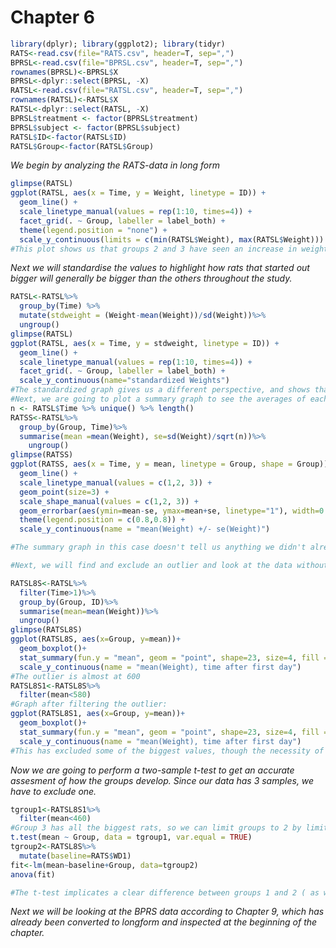# Chapter 6
```r
library(dplyr); library(ggplot2); library(tidyr)
RATS<-read.csv(file="RATS.csv", header=T, sep=",")
BPRSL<-read.csv(file="BPRSL.csv", header=T, sep=",")
rownames(BPRSL)<-BPRSL$X
BPRSL<-dplyr::select(BPRSL, -X)
RATSL<-read.csv(file="RATSL.csv", header=T, sep=",")
rownames(RATSL)<-RATSL$X
RATSL<-dplyr::select(RATSL, -X)
BPRSL$treatment <- factor(BPRSL$treatment)
BPRSL$subject <- factor(BPRSL$subject)
RATSL$ID<-factor(RATSL$ID)
RATSL$Group<-factor(RATSL$Group)
```
<i> We begin by analyzing the RATS-data in long form </i>
```r

glimpse(RATSL)
ggplot(RATSL, aes(x = Time, y = Weight, linetype = ID)) +
  geom_line() +
  scale_linetype_manual(values = rep(1:10, times=4)) +
  facet_grid(. ~ Group, labeller = label_both) +
  theme(legend.position = "none") + 
  scale_y_continuous(limits = c(min(RATSL$Weight), max(RATSL$Weight)))
#This plot shows us that groups 2 and 3 have seen an increase in weight on average, while the rats in group 1 grew noticeably less. All the rats in these two groups started growing significantly faster around day 43-44, and their growth had either stagnated or started regressing before then.
```
<i>Next we will standardise the values to highlight how rats that started out bigger will generally be bigger than the others throughout the study.</i>
``` r

RATSL<-RATSL%>%
  group_by(Time) %>%
  mutate(stdweight = (Weight-mean(Weight))/sd(Weight))%>%
  ungroup()
glimpse(RATSL)
ggplot(RATSL, aes(x = Time, y = stdweight, linetype = ID)) +
  geom_line() +
  scale_linetype_manual(values = rep(1:10, times=4)) +
  facet_grid(. ~ Group, labeller = label_both) +
  scale_y_continuous(name="standardized Weights")
#The standardized graph gives us a different perspective, and shows that the 3 groups are very similar after standardization, implying that the treatments administered would all have similar effects. 
#Next, we are going to plot a summary graph to see the averages of each group of rats.
n <- RATSL$Time %>% unique() %>% length()
RATSS<-RATSL%>%
  group_by(Group, Time)%>%
  summarise(mean =mean(Weight), se=sd(Weight)/sqrt(n))%>%
    ungroup()
glimpse(RATSS)
ggplot(RATSS, aes(x = Time, y = mean, linetype = Group, shape = Group)) +
  geom_line() +
  scale_linetype_manual(values = c(1,2, 3)) +
  geom_point(size=3) +
  scale_shape_manual(values = c(1,2, 3)) +
  geom_errorbar(aes(ymin=mean-se, ymax=mean+se, linetype="1"), width=0.3) +
  theme(legend.position = c(0.8,0.8)) +
  scale_y_continuous(name = "mean(Weight) +/- se(Weight)")

#The summary graph in this case doesn't tell us anything we didn't already know, because the sample size was small enough that the first graphs suited us fine. The summary graph would be more useful if we had hundreds of rats that made it impossible to make out anything useful from their graphs.

#Next, we will find and exclude an outlier and look at the data without it.

RATSL8S<-RATSL%>%
  filter(Time>1)%>%
  group_by(Group, ID)%>%
  summarise(mean=mean(Weight))%>%
  ungroup()
glimpse(RATSL8S)
ggplot(RATSL8S, aes(x=Group, y=mean))+
  geom_boxplot()+
  stat_summary(fun.y = "mean", geom = "point", shape=23, size=4, fill = "white") +
  scale_y_continuous(name = "mean(Weight), time after first day")
#The outlier is almost at 600
RATSL8S1<-RATSL8S%>%
  filter(mean<580)
#Graph after filtering the outlier:
ggplot(RATSL8S1, aes(x=Group, y=mean))+
  geom_boxplot()+
  stat_summary(fun.y = "mean", geom = "point", shape=23, size=4, fill = "white") +
  scale_y_continuous(name = "mean(Weight), time after first day")
#This has excluded some of the biggest values, though the necessity of this action was questionable since there wasn't really one single value that was well above any other, but rather a few values above 580 that were further apart from each other than the rest.
```
<i>Now we are going to perform a two-sample t-test to get an accurate assesment of how the groups develop. Since our data has 3 samples, we have to exclude one. </i>
```r
tgroup1<-RATSL8S1%>%
  filter(mean<460)
#Group 3 has all the biggest rats, so we can limit groups to 2 by limiting mean to a certain number, in this case 460. Groups 2 and 3 looked very similar, which is why 1 and 2 were chosen for the t-test.
t.test(mean ~ Group, data = tgroup1, var.equal = TRUE)
tgroup2<-RATSL8S%>%
  mutate(baseline=RATS$WD1)
fit<-lm(mean~baseline+Group, data=tgroup2)
anova(fit)

#The t-test implicates a clear difference between groups 1 and 2 ( as we already knew), with a mean difference most likely between -204 and -170. 
```
<i> Next we will be looking at the BPRS data according to Chapter 9, which has already been converted to longform and inspected at the beginning of the chapter. </i>
```r






```